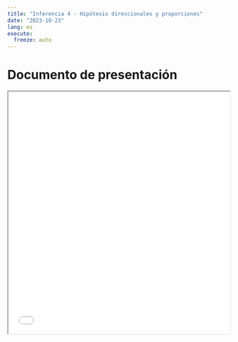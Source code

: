 ```yaml
---
title: "Inferencia 4 - Hipótesis direccionales y proporciones"
date: "2023-10-23"
lang: es
execute:
  freeze: auto 
---
```


# Documento de presentación

<iframe src=/slides/08-inferencia.html height="550" width=100% allowfullscreen="true">
</iframe> 




